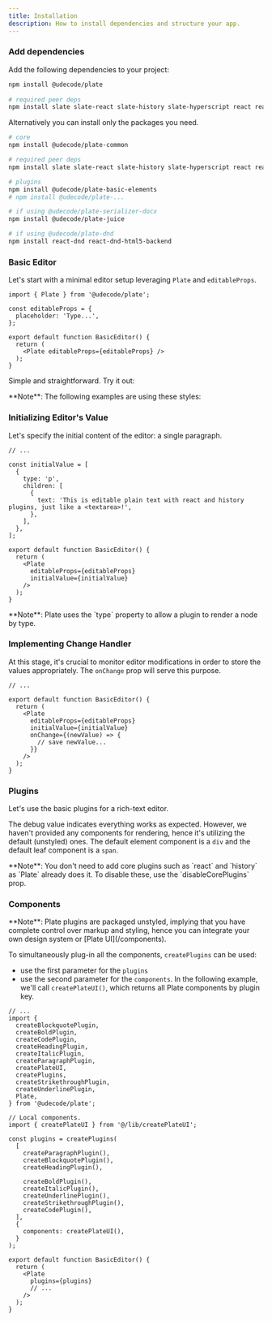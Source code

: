 ```yaml
---
title: Installation
description: How to install dependencies and structure your app.
---
```


<Steps>

### Add dependencies

Add the following dependencies to your project:

```bash
npm install @udecode/plate
  
# required peer deps
npm install slate slate-react slate-history slate-hyperscript react react-dom
```
  
Alternatively you can install only the packages you need.
```bash
# core
npm install @udecode/plate-common

# required peer deps
npm install slate slate-react slate-history slate-hyperscript react react-dom

# plugins
npm install @udecode/plate-basic-elements
# npm install @udecode/plate-...

# if using @udecode/plate-serializer-docx
npm install @udecode/plate-juice

# if using @udecode/plate-dnd
npm install react-dnd react-dnd-html5-backend
```
  
### Basic Editor
  
Let's start with a minimal editor setup leveraging `Plate` and `editableProps`.

```tsx showLineNumbers {1,3-5,9}
import { Plate } from '@udecode/plate';

const editableProps = {
  placeholder: 'Type...',
};
  
export default function BasicEditor() {
  return (
    <Plate editableProps={editableProps} />
  );
}
```

Simple and straightforward. Try it out:

<ComponentPreview>
  <BasicEditorDefaultApp />
</ComponentPreview>

<Callout className="mt-4">
**Note**: The following examples are using these styles:
<ComponentSource src="/src/styles/globals.scss" />
</Callout>

  
### Initializing Editor's Value

Let's specify the initial content of the editor: a single paragraph.

```tsx showLineNumbers {3-12,18}
// ...

const initialValue = [
  {
    type: 'p',
    children: [
      {
        text: 'This is editable plain text with react and history plugins, just like a <textarea>!',
      },
    ],
  },
];

export default function BasicEditor() {
  return (
    <Plate 
      editableProps={editableProps} 
      initialValue={initialValue} 
    />
  );
}
```

<Callout className="mt-4">
**Note**: Plate uses the `type` property to allow a plugin to render a node by type.
</Callout>

<ComponentPreview>
  <BasicEditorValueApp />
</ComponentPreview>

### Implementing Change Handler

At this stage, it's crucial to monitor editor modifications in order to store the values appropriately. The `onChange` prop will serve this purpose.

```tsx showLineNumbers {8-10}
// ...

export default function BasicEditor() {
  return (
    <Plate 
      editableProps={editableProps}
      initialValue={initialValue}
      onChange={(newValue) => {
        // save newValue...
      }}
    />
  );
}
```

<ComponentPreview>
  <BasicEditorHandlerApp />
</ComponentPreview>

### Plugins

Let's use the basic plugins for a rich-text editor.

<ComponentPreview>
  <BasicPluginsDefaultApp />
</ComponentPreview>

The debug value indicates everything works as expected. However, we haven't provided any components for rendering, hence it's utilizing the default (unstyled) ones. The default element component is a `div` and the default leaf component is a `span`.

<Callout className="mt-4">
**Note**: You don't need to add core plugins such as `react` and `history` as `Plate` already does it. To disable these, use the `disableCorePlugins` prop.
</Callout>

### Components

<Callout className="mt-4">
**Note**: Plate plugins are packaged unstyled, implying that you have complete control over markup and styling, hence you can integrate your own design system or [Plate UI](/components).
</Callout>

To simultaneously plug-in all the components, `createPlugins` can be used:
- use the first parameter for the `plugins`
- use the second parameter for the `components`. In the following example, we'll call `createPlateUI()`, which returns all Plate components by plugin key.

```tsx showLineNumbers {19-34, 39}
// ...
import {
  createBlockquotePlugin,
  createBoldPlugin,
  createCodePlugin,
  createHeadingPlugin,
  createItalicPlugin,
  createParagraphPlugin,
  createPlateUI,
  createPlugins,
  createStrikethroughPlugin,
  createUnderlinePlugin,
  Plate,
} from '@udecode/plate';

// Local components.
import { createPlateUI } from '@/lib/createPlateUI';

const plugins = createPlugins(
  [
    createParagraphPlugin(),
    createBlockquotePlugin(),
    createHeadingPlugin(),

    createBoldPlugin(),
    createItalicPlugin(),
    createUnderlinePlugin(),
    createStrikethroughPlugin(),
    createCodePlugin(),
  ],
  {
    components: createPlateUI(),
  }
);

export default function BasicEditor() {
  return (
    <Plate
      plugins={plugins}
      // ...
    />
  );
}
```

<ComponentExample src="/src/components/examples/BasicPluginsComponentsApp.tsx">
  <BasicPluginsComponentsApp />
</ComponentExample>

</Steps>

